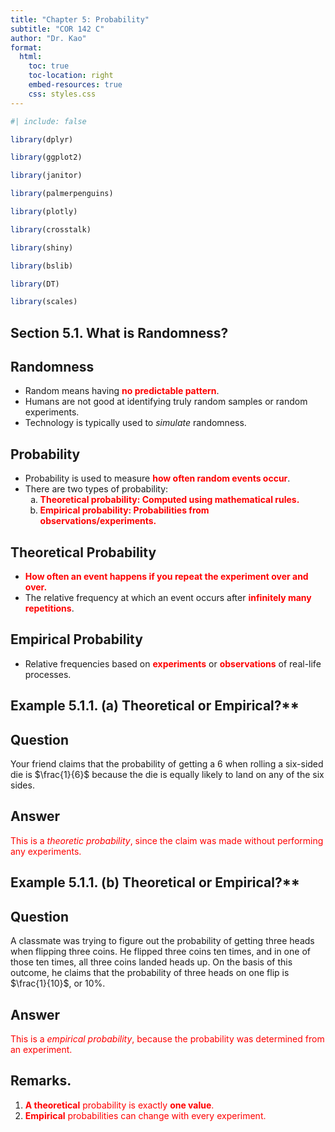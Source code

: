```yaml
---
title: "Chapter 5: Probability"
subtitle: "COR 142 C"
author: "Dr. Kao"
format: 
  html:
    toc: true
    toc-location: right
    embed-resources: true
    css: styles.css
---
```


```r
#| include: false

library(dplyr)

library(ggplot2)

library(janitor)

library(palmerpenguins)

library(plotly)

library(crosstalk)

library(shiny)

library(bslib)

library(DT)

library(scales)
```

## Section 5.1. What is Randomness?

::: {.callout-note appearance="default" icon="false"}
## Randomness

-   Random means having [**no predictable pattern**]{style="color:red"}.
-   Humans are not good at identifying truly random samples or random experiments.
-   Technology is typically used to *simulate* randomness.
:::

::: {.callout-note appearance="default" icon="false"}
## Probability

-   Probability is used to measure [**how often random events occur**]{style="color:red"}.
-   There are two types of probability:
    a.  [**Theoretical probability: Computed using mathematical rules.**]{style="color:red"}
    b.  [**Empirical probability: Probabilities from observations/experiments.**]{style="color:red"}
:::

::: {.callout-note appearance="default" icon="false"}
## Theoretical Probability

-   [**How often an event happens if you repeat the experiment over and over.**]{style="color:red"}
-   The relative frequency at which an event occurs after [**infinitely many repetitions**]{style="color:red"}.
:::

::: {.callout-note appearance="default" icon="false"}
## Empirical Probability

-   Relative frequencies based on [**experiments**]{style="color:red"} or [**observations**]{style="color:red"} of real-life processes.
:::

::: {.callout-tip appearance="default" icon="false"}
## Example 5.1.1. (a) Theoretical or Empirical?**

:::: {.panel-tabset}
## Question

Your friend claims that the probability of getting a 6 when rolling a six-sided die is $\frac{1}{6}$ because the die is equally likely to land on any of the six sides.

## Answer

[This is a *theoretic probability*, since the claim was made without performing any experiments.]{style='color:red'}
::::
:::

::: {.callout-tip appearance="default" icon="false"}
## Example 5.1.1. (b) Theoretical or Empirical?**

:::: {.panel-tabset}
## Question

A classmate was trying to figure out the probability of getting three heads when flipping three coins. He flipped three coins ten times, and in one of those ten times, all three coins landed heads up. On the basis of this outcome, he claims that the probability of three heads on one flip is $\frac{1}{10}$, or 10%.

## Answer

[This is a *empirical probability*, because the probability was determined from an experiment.]{style='color:red'}
::::
:::

::: {.callout-important appearance="default" icon="false"}
## Remarks.

1. [**A theoretical** probability is exactly **one value**.]{style='color:red'}
2. [**Empirical** probabilities can change with every experiment.]{style='color:red'}
:::